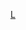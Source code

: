 {{Catnav|頁面分類|...|英格蘭足球|英格蘭足球俱樂部|斯托克城足球俱乐部}}
{{Catnav|頁面分類|...|英國足球|英格蘭足球|效力英格蘭球會的球員}}

[[Category:效力英格蘭球會的球員|L]]